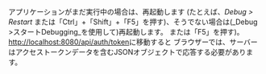 アプリケーションがまだ実行中の場合は、再起動します (たとえば、_Debug > Restart_
または「Ctrl」+「Shift」+「F5」を押す)、そうでない場合は(_Debug >スタートDebugging_を使用して)再起動します。
または「F5」を押す)。[http://localhost:8080/api/auth/token](http://localhost:8080/api/auth/token)に移動すると
ブラウザーでは、サーバーはアクセストークンデータを含むJSONオブジェクトで応答する必要があります。